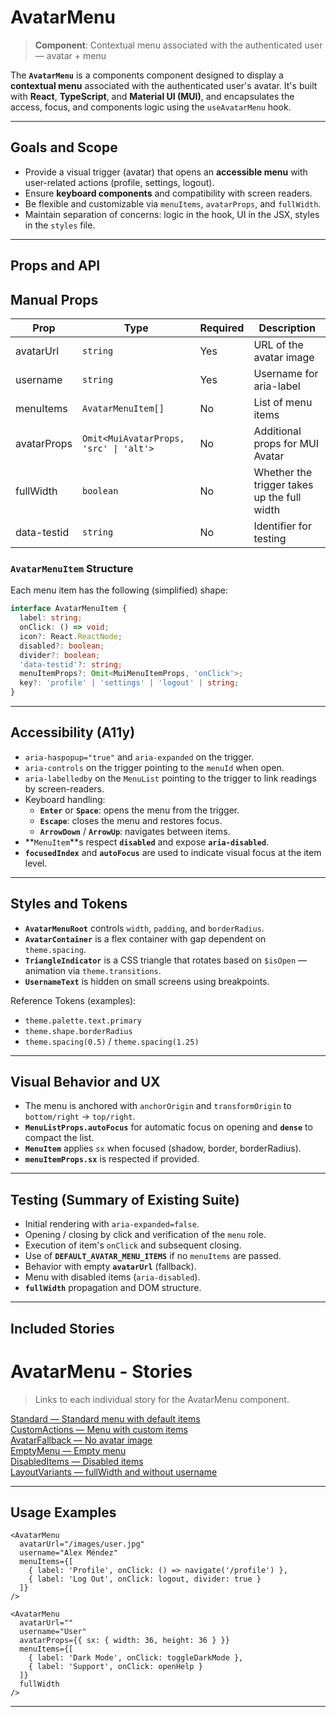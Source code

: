 # AvatarMenu

> **Component**: Contextual menu associated with the authenticated user — avatar + menu

The **`AvatarMenu`** is a components component designed to display a **contextual menu**
associated with the authenticated user's avatar. It's built with **React**,
**TypeScript**, and **Material UI (MUI)**, and encapsulates the access, focus,
and components logic using the `useAvatarMenu` hook.

---

## Goals and Scope

* Provide a visual trigger (avatar) that opens an **accessible menu** with
  user-related actions (profile, settings, logout).
* Ensure **keyboard components** and compatibility with screen readers.
* Be flexible and customizable via `menuItems`, `avatarProps`, and `fullWidth`.
* Maintain separation of concerns: logic in the hook, UI in the JSX,
  styles in the `styles` file.

---

## Props and API

## Manual Props
<table>
  <thead>
    <tr>
      <th>Prop</th>
      <th>Type</th>
      <th>Required</th>
      <th>Description</th>
    </tr>
  </thead>
  <tbody>
    <tr>
      <td>avatarUrl</td>
      <td><code>string</code></td>
      <td>Yes</td>
      <td>URL of the avatar image</td>
    </tr>
    <tr>
      <td>username</td>
      <td><code>string</code></td>
      <td>Yes</td>
      <td>Username for aria-label</td>
    </tr>
    <tr>
      <td>menuItems</td>
      <td><code>AvatarMenuItem[]</code></td>
      <td>No</td>
      <td>List of menu items</td>
    </tr>
    <tr>
      <td>avatarProps</td>
      <td><code>Omit&lt;MuiAvatarProps, 'src' | 'alt'&gt;</code></td>
      <td>No</td>
      <td>Additional props for MUI Avatar</td>
    </tr>
    <tr>
      <td>fullWidth</td>
      <td><code>boolean</code></td>
      <td>No</td>
      <td>Whether the trigger takes up the full width</td>
    </tr>
    <tr>
      <td>data-testid</td>
      <td><code>string</code></td>
      <td>No</td>
      <td>Identifier for testing</td>
    </tr>
  </tbody>
</table>

### `AvatarMenuItem` Structure

Each menu item has the following (simplified) shape:

```ts
interface AvatarMenuItem {
  label: string;
  onClick: () => void;
  icon?: React.ReactNode;
  disabled?: boolean;
  divider?: boolean;
  'data-testid'?: string;
  menuItemProps?: Omit<MuiMenuItemProps, 'onClick'>;
  key?: 'profile' | 'settings' | 'logout' | string;
}
```

---

## Accessibility (A11y)

* `aria-haspopup="true"` and `aria-expanded` on the trigger.
* `aria-controls` on the trigger pointing to the `menuId` when open.
* `aria-labelledby` on the `MenuList` pointing to the trigger to link readings by screen-readers.
* Keyboard handling:
  * **`Enter`** or **`Space`**: opens the menu from the trigger.
  * **`Escape`**: closes the menu and restores focus.
  * **`ArrowDown`** / **`ArrowUp`**: navigates between items.
* **`MenuItem`**s respect **`disabled`** and expose **`aria-disabled`**.
* **`focusedIndex`** and **`autoFocus`** are used to indicate visual focus at the item level.

---

## Styles and Tokens

* **`AvatarMenuRoot`** controls `width`, `padding`, and `borderRadius`.
* **`AvatarContainer`** is a flex container with gap dependent on `theme.spacing`.
* **`TriangleIndicator`** is a CSS triangle that rotates based on `$isOpen` — animation via `theme.transitions`.
* **`UsernameText`** is hidden on small screens using breakpoints.

Reference Tokens (examples):

* `theme.palette.text.primary`
* `theme.shape.borderRadius`
* `theme.spacing(0.5)` / `theme.spacing(1.25)`

---

## Visual Behavior and UX

* The menu is anchored with `anchorOrigin` and `transformOrigin` to `bottom/right` -> `top/right`.
* **`MenuListProps.autoFocus`** for automatic focus on opening and **`dense`** to compact the list.
* **`MenuItem`** applies `sx` when focused (shadow, border, borderRadius).
* **`menuItemProps.sx`** is respected if provided.

---

## Testing (Summary of Existing Suite)

* Initial rendering with `aria-expanded=false`.
* Opening / closing by click and verification of the `menu` role.
* Execution of item's `onClick` and subsequent closing.
* Use of **`DEFAULT_AVATAR_MENU_ITEMS`** if no `menuItems` are passed.
* Behavior with empty **`avatarUrl`** (fallback).
* Menu with disabled items (`aria-disabled`).
* **`fullWidth`** propagation and DOM structure.

---

## Included Stories

# AvatarMenu - Stories

> Links to each individual story for the AvatarMenu component.

<a href="?/iframe.html?globals=&id=components-avatarmenu--standard">Standard — Standard menu with default items</a>
<br />
<a href="?/iframe.html?globals=&id=components-avatarmenu--custom-actions&viewMode=story">CustomActions — Menu with custom items</a>
<br />
<a href="?/iframe.html?globals=&args=&id=components-avatarmenu--avatar-fallback&viewMode=story" >AvatarFallback — No avatar image</a>
<br />
<a href="?/iframe.html?globals=&args=&id=components-avatarmenu--empty-menu&viewMode=story">EmptyMenu — Empty menu</a>
<br />
<a href="?/iframe.html?globals=&args=&id=components-avatarmenu--disabled-items&viewMode=story">DisabledItems — Disabled items</a>
<br />
<a href="?/iframe.html?globals=&args=&id=components-avatarmenu--layout-variants&viewMode=story">LayoutVariants — fullWidth and without username</a>

---

## Usage Examples

```tsx
<AvatarMenu
  avatarUrl="/images/user.jpg"
  username="Alex Méndez"
  menuItems={[
    { label: 'Profile', onClick: () => navigate('/profile') },
    { label: 'Log Out', onClick: logout, divider: true }
  ]}
/>
```

```tsx
<AvatarMenu
  avatarUrl=""
  username="User"
  avatarProps={{ sx: { width: 36, height: 36 } }}
  menuItems={[
    { label: 'Dark Mode', onClick: toggleDarkMode },
    { label: 'Support', onClick: openHelp }
  ]}
  fullWidth
/>
```

---

